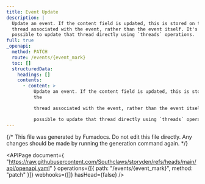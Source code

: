 ```yaml
---
title: Event Update
description: |
  Update an event. If the content field is updated, this is stored on the
  thread associated with the event, rather than the event itself. It's 
  possible to update that thread directly using `threads` operations.
full: true
_openapi:
  method: PATCH
  route: /events/{event_mark}
  toc: []
  structuredData:
    headings: []
    contents:
      - content: >
          Update an event. If the content field is updated, this is stored on
          the

          thread associated with the event, rather than the event itself. It's 

          possible to update that thread directly using `threads` operations.
---
```


{/* This file was generated by Fumadocs. Do not edit this file directly. Any changes should be made by running the generation command again. */}

<APIPage
  document={
    "https://raw.githubusercontent.com/Southclaws/storyden/refs/heads/main/api/openapi.yaml"
  }
  operations={[{ path: "/events/{event_mark}", method: "patch" }]}
  webhooks={[]}
  hasHead={false}
/>
